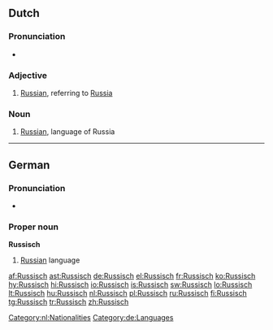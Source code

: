 {{also|russisch}}
==Dutch==

===Pronunciation===
* {{audio|Nl-Russisch.ogg|audio}}

===Adjective===
{{infl|nl|adjective|inflected|Russische}}

# [[Russian]], referring to [[Russia]]

===Noun===
{{infl|nl|noun|g=n}}

# [[Russian]], language of Russia

[[Category:nl:Nationalities]]
----

==German==

===Pronunciation===
* {{audio|De-Russisch.ogg|audio}}

===Proper noun===
'''Russisch'''

# [[Russian]] language

[[Category:de:Languages]]

[[af:Russisch]]
[[ast:Russisch]]
[[de:Russisch]]
[[el:Russisch]]
[[fr:Russisch]]
[[ko:Russisch]]
[[hy:Russisch]]
[[hi:Russisch]]
[[io:Russisch]]
[[is:Russisch]]
[[sw:Russisch]]
[[lo:Russisch]]
[[lt:Russisch]]
[[hu:Russisch]]
[[nl:Russisch]]
[[pl:Russisch]]
[[ru:Russisch]]
[[fi:Russisch]]
[[tg:Russisch]]
[[tr:Russisch]]
[[zh:Russisch]]